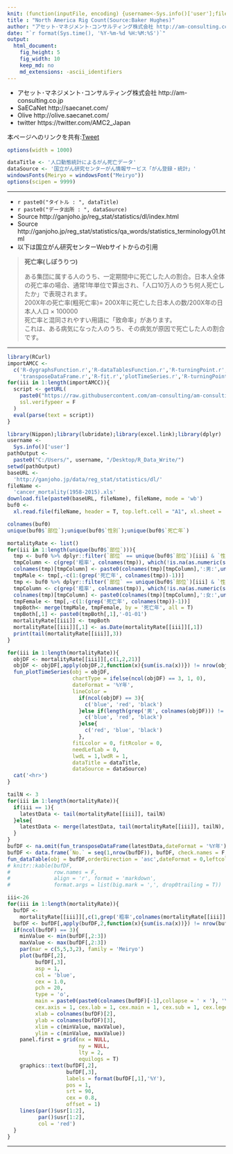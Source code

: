 ```yaml
---
knit: (function(inputFile, encoding) {username<-Sys.info()['user'];fileName<-'defaultPath.csv';pathToFile <-paste0('C:/Users/', username,'/Desktop/pathToCSV/');setwd(pathToFile);buf0<-read.csv(fileName,header = F,skip = 0,stringsAsFactor = F,check.names = F,fileEncoding = 'utf-8');timeStamp<-format(Sys.time(),'%Y%m%d%H%M%S');rmarkdown::render(inputFile, encoding = encoding, output_file = paste0('C:/Users/',username,buf0[2,1],'charts/','am-consulting.co.jp-cancerMortality.html')) })
title : "North America Rig Count(Source:Baker Hughes)"
author: "アセット･マネジメント･コンサルティング株式会社 http://am-consulting.co.jp"
date: "`r format(Sys.time(), '%Y-%m-%d %H:%M:%S')`"
output: 
  html_document:
    fig_height: 5
    fig_width: 10
    keep_md: no
    md_extensions: -ascii_identifiers 
---
```

<link href="http://knowledgevault.saecanet.com/components/rmarkdown-html.css" rel="stylesheet"> 
<script src="http://knowledgevault.saecanet.com/components/JavascriptCode.js"></script>
<style>.main-container {max-width : 1000px;}</style>

- アセット･マネジメント･コンサルティング株式会社 http://am-consulting.co.jp
- SaECaNet http://saecanet.com/
- Olive http://olive.saecanet.com/
- twitter https://twitter.com/AMC2_Japan

本ページへのリンクを共有:<a href="https://twitter.com/share" class="twitter-share-button" data-via="AMC2_Japan" data-size="large">Tweet</a> <script>!function(d,s,id){var js,fjs=d.getElementsByTagName(s)[0],p=/^http:/.test(d.location)?'http':'https';if(!d.getElementById(id)){js=d.createElement(s);js.id=id;js.src=p+'://platform.twitter.com/widgets.js';fjs.parentNode.insertBefore(js,fjs);}}(document, 'script', 'twitter-wjs');</script>

```r
options(width = 1000)
```

```r
dataTitle <- '人口動態統計によるがん死亡データ'
dataSource <- '国立がん研究センターがん情報サービス「がん登録・統計」'
windowsFonts(Meiryo = windowsFont("Meiryo"))
options(scipen = 9999)
```

***

- `r paste0("タイトル : ", dataTitle)`
- `r paste0("データ出所 : ", dataSource)`
- Source http://ganjoho.jp/reg_stat/statistics/dl/index.html
- Source http://ganjoho.jp/reg_stat/statistics/qa_words/statistics_terminology01.html
- 以下は国立がん研究センターWebサイトからの引用

<blockquote>

<b>死亡率(しぼうりつ)</b><br>

ある集団に属する人のうち、一定期間中に死亡した人の割合。日本人全体の死亡率の場合、通常1年単位で算出され、「人口10万人のうち何人死亡したか」で表現されます。<br>
200X年の死亡率(粗死亡率)= 200X年に死亡した日本人の数/200X年の日本人人口 × 100000<br>
死亡率と混同されやすい用語に「致命率」があります。<br>
これは、ある病気になった人のうち、その病気が原因で死亡した人の割合です。

</blockquote>

***

```r
library(RCurl)
importAMCC <- 
  c('R-dygraphsFunction.r','R-dataTablesFunction.r','R-turningPoint.r',
    'transposeDataFrame.r','R-fit.r','plotTimeSeries.r','R-turningPoint.r','timeSeriesDataFundamentalStatistics.r')
for(iii in 1:length(importAMCC)){
  script <- getURL(
    paste0("https://raw.githubusercontent.com/am-consulting/am-consulting.github.io/master/", importAMCC[iii]),
    ssl.verifypeer = F
  )
  eval(parse(text = script))
}
```

```r
library(Nippon);library(lubridate);library(excel.link);library(dplyr)
username <- 
  Sys.info()['user']
pathOutput <- 
  paste0("C:/Users/", username, "/Desktop/R_Data_Write/")
setwd(pathOutput)
baseURL <- 
  'http://ganjoho.jp/data/reg_stat/statistics/dl/'
fileName <- 
  'cancer_mortality(1958-2015).xls'
download.file(paste0(baseURL, fileName), fileName, mode = 'wb')
buf0 <-
  xl.read.file(fileName, header = T, top.left.cell = "A1", xl.sheet = 'rate', excel.visible = T)
```

```r
colnames(buf0)
unique(buf0$`部位`);unique(buf0$`性別`);unique(buf0$`死亡年`)
```

```r
mortalityRate <- list()
for(iii in 1:length(unique(buf0$`部位`))){
  tmp <- buf0 %>% dplyr::filter(`部位` == unique(buf0$`部位`)[iii] & `性別` == '男')
  tmpColumn <- c(grep('粗率', colnames(tmp)), which(!is.na(as.numeric(substring(colnames(tmp),1,1)))))
  colnames(tmp)[tmpColumn] <- paste0(colnames(tmp)[tmpColumn],':男:',unique(buf0$`部位`)[iii])
  tmpMale <- tmp[,-c(1:(grep('死亡年', colnames(tmp))-1))]
  tmp <- buf0 %>% dplyr::filter(`部位` == unique(buf0$`部位`)[iii] & `性別` == '女')
  tmpColumn <- c(grep('粗率', colnames(tmp)), which(!is.na(as.numeric(substring(colnames(tmp),1,1)))))
  colnames(tmp)[tmpColumn] <- paste0(colnames(tmp)[tmpColumn],':女:',unique(buf0$`部位`)[iii])
  tmpFemale <- tmp[,-c(1:(grep('死亡年', colnames(tmp))-1))]
  tmpBoth<- merge(tmpMale, tmpFemale, by = '死亡年', all = T)
  tmpBoth[,1] <- paste0(tmpBoth[,1],'-01-01')
  mortalityRate[[iii]] <- tmpBoth
  mortalityRate[[iii]][,1] <- as.Date(mortalityRate[[iii]][,1])
  print(tail(mortalityRate[[iii]],3))
}
```

```r
for(iii in 1:length(mortalityRate)){
  objDF <- mortalityRate[[iii]][,c(1,2,21)]
  objDF <- objDF[,apply(objDF,2,function(x){sum(is.na(x))}) != nrow(objDF)]
  fun_plotTimeSeries(obj = objDF, 
                     chartType = ifelse(ncol(objDF) == 3, 1, 0), 
                     dateFormat = '%Y年',
                     lineColor = 
                       if(ncol(objDF) == 3){
                         c('blue', 'red', 'black')
                       }else if(length(grep('男', colnames(objDF))) != 0){
                         c('blue', 'red', 'black')
                       }else{
                         c('red', 'blue', 'black')
                       },
                     fitLcolor = 0, fitRcolor = 0,
                     needLefLab = 0,
                     lwdL = 1,lwdR = 1,
                     dataTitle = dataTitle,
                     dataSource = dataSource)
  cat('<hr>')
}
```

```r
tailN <- 3
for(iii in 1:length(mortalityRate)){
  if(iii == 1){
    latestData <- tail(mortalityRate[[iii]], tailN)
  }else{
    latestData <- merge(latestData, tail(mortalityRate[[iii]], tailN), by = '死亡年', all = T)
  }
}
bufDF <- na.omit(fun_transposeDataFrame(latestData,dateFormat = '%Y年'))
bufDF <- data.frame(`No.` = seq(1,nrow(bufDF)), bufDF, check.names = F, stringsAsFactors = F)
fun_dataTable(obj = bufDF,orderDirection = 'asc',dateFormat = 0,leftcolumns = 2,menuLength = 15)
# knitr::kable(bufDF,
#              row.names = F,
#              align = 'r', format = 'markdown',
#              format.args = list(big.mark = ',', drop0trailing = T))
```

```r
iii<-26
for(iii in 1:length(mortalityRate)){
  bufDF <- 
    mortalityRate[[iii]][,c(1,grep('粗率',colnames(mortalityRate[[iii]])))]
  bufDF <- bufDF[,apply(bufDF,2,function(x){sum(is.na(x))}) != nrow(bufDF)]
  if(ncol(bufDF) == 3){
    minValue <- min(bufDF[,2:3])
    maxValue <- max(bufDF[,2:3])
    par(mar = c(5,5,3,2), family = 'Meiryo')
    plot(bufDF[,2],
         bufDF[,3],
         asp = 1,
         col = 'blue',
         cex = 1.0,
         pch = 20,
         type = 'o',
         main = paste0(paste0(colnames(bufDF)[-1],collapse = ' × '), '\nSource:', dataSource),
         cex.axis = 1, cex.lab = 1, cex.main = 1, cex.sub = 1, cex.legend = 1,
         xlab = colnames(bufDF)[2],
         ylab = colnames(bufDF)[3],
         xlim = c(minValue, maxValue),
         ylim = c(minValue, maxValue))
    panel.first = grid(nx = NULL,
                       ny = NULL,
                       lty = 2,
                       equilogs = T)
    graphics::text(bufDF[,2],
                   bufDF[,3],
                   labels = format(bufDF[,1],'%Y'),
                   pos = 1,
                   srt = 90,
                   cex = 0.8,
                   offset = 1)
    lines(par()$usr[1:2],
          par()$usr[1:2],
          col = 'red')
  }
}
```

***

<script>MakeNegative();</script>
<script>
  (function(i,s,o,g,r,a,m){i['GoogleAnalyticsObject']=r;i[r]=i[r]||function(){
  (i[r].q=i[r].q||[]).push(arguments)},i[r].l=1*new Date();a=s.createElement(o),
  m=s.getElementsByTagName(o)[0];a.async=1;a.src=g;m.parentNode.insertBefore(a,m)
  })(window,document,'script','https://www.google-analytics.com/analytics.js','ga');

  ga('create', 'UA-3077339-5', 'auto');
  ga('send', 'pageview');

</script>
